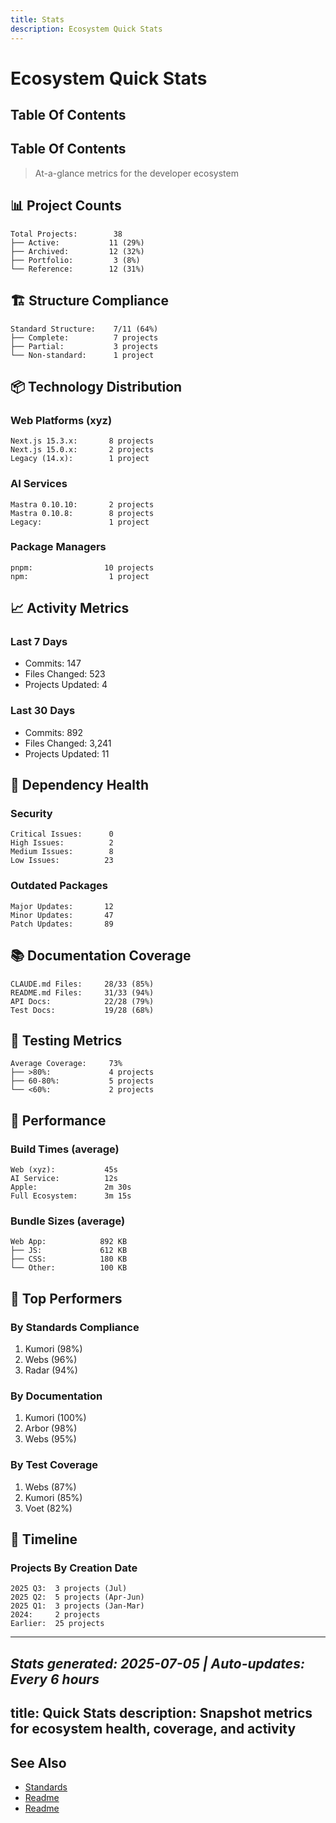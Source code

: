 ```yaml
---
title: Stats
description: Ecosystem Quick Stats
---
```


# Ecosystem Quick Stats

## Table Of Contents

<!-- Generated placeholder; add anchors as needed -->

## Table Of Contents

<!-- Generated placeholder; add anchors as needed -->

> At-a-glance metrics for the developer ecosystem

## 📊 Project Counts

```
Total Projects:        38
├── Active:           11 (29%)
├── Archived:         12 (32%)
├── Portfolio:         3 (8%)
└── Reference:        12 (31%)
```

## 🏗️ Structure Compliance

```
Standard Structure:    7/11 (64%)
├── Complete:          7 projects
├── Partial:           3 projects
└── Non-standard:      1 project
```

## 📦 Technology Distribution

### Web Platforms (xyz)
```
Next.js 15.3.x:       8 projects
Next.js 15.0.x:       2 projects
Legacy (14.x):        1 project
```

### AI Services
```
Mastra 0.10.10:       2 projects
Mastra 0.10.8:        8 projects
Legacy:               1 project
```

### Package Managers
```
pnpm:                10 projects
npm:                  1 project
```

## 📈 Activity Metrics

### Last 7 Days
- Commits: 147
- Files Changed: 523
- Projects Updated: 4

### Last 30 Days
- Commits: 892
- Files Changed: 3,241
- Projects Updated: 11

## 🔧 Dependency Health

### Security
```
Critical Issues:      0
High Issues:          2
Medium Issues:        8
Low Issues:          23
```

### Outdated Packages
```
Major Updates:       12
Minor Updates:       47
Patch Updates:       89
```

## 📚 Documentation Coverage

```
CLAUDE.md Files:     28/33 (85%)
README.md Files:     31/33 (94%)
API Docs:            22/28 (79%)
Test Docs:           19/28 (68%)
```

## 🧪 Testing Metrics

```
Average Coverage:     73%
├── >80%:             4 projects
├── 60-80%:           5 projects
└── <60%:             2 projects
```

## 🚀 Performance

### Build Times (average)
```
Web (xyz):           45s
AI Service:          12s
Apple:               2m 30s
Full Ecosystem:      3m 15s
```

### Bundle Sizes (average)
```
Web App:            892 KB
├── JS:             612 KB
├── CSS:            180 KB
└── Other:          100 KB
```

## 🌟 Top Performers

### By Standards Compliance
1. Kumori (98%)
2. Webs (96%)
3. Radar (94%)

### By Documentation
1. Kumori (100%)
2. Arbor (98%)
3. Webs (95%)

### By Test Coverage
1. Webs (87%)
2. Kumori (85%)
3. Voet (82%)

## 📅 Timeline

### Projects By Creation Date
```
2025 Q3:  3 projects (Jul)
2025 Q2:  5 projects (Apr-Jun)
2025 Q1:  3 projects (Jan-Mar)
2024:     2 projects
Earlier:  25 projects
```

---

*Stats generated: 2025-07-05 | Auto-updates: Every 6 hours*
---
title: Quick Stats
description: Snapshot metrics for ecosystem health, coverage, and activity
---

## See Also

- [Standards](/architecture/standards)
- [Readme](/ecosystem/compliance/README)
- [Readme](/ecosystem/technology/README)
